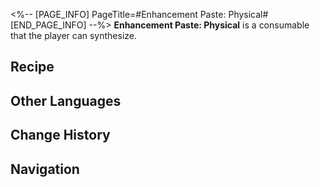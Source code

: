 <%-- [PAGE_INFO]
PageTitle=#Enhancement Paste: Physical#
[END_PAGE_INFO] --%>
{{Consumable Infobox
|id          = 402009
|image       = Item Enhancement Paste- Physical.png
|type        = Attack Consumables
|rarity      = 3
|effect      = Upon use, increases Physical DMG of all allies by 24% for the next battle.
|description = A cream made from a mixture of Path materials and other things.<br />Apply it to the right weapon to boost combat effectiveness.
|effectType  = 
|effectType2 = 
|effectType3 = 
|recipe      = {{cx|Source missing}}
|source1     = [[Omni-Synthesizer]]
|source2     = 
|source3     = 
}}
{{Description|''"Half the effort, double the result."''}}
'''Enhancement Paste: Physical''' is a consumable that the player can synthesize.

==Recipe==
{{Recipe
|type                               = Synthesis
|group                              = Consumable
|Metal                              = 5
|Meteoric Alloy                     = 2
|Preservation Construction Material = 2
|sort                               = Metal;Meteoric Alloy;Preservation Construction Material
}}

==Other Languages==
{{Other Languages
|en   = Enhancement Paste: Physical
|zhs  = 强化膏：物理
|zht  = 強化膏：物理
|ja   = 強化軟膏：物理
|ko   = 강화 연고: 물리
|es   = Crema potenciadora: Físico
|fr   = Pâte de renforcement physique
|ru   = Паста физического усиления
|th   = Enhancement Paste: Physical
|vi   = Kem Cường Hóa: Vật Lý
|de   = Verbesserungspaste: Physisch
|id   = Enhancement Paste: Physical
|pt   = Pasta de Aprimoramento: Físico
}}

==Change History==
{{Change History|1.0}}

==Navigation==
{{Consumable Navbox}}